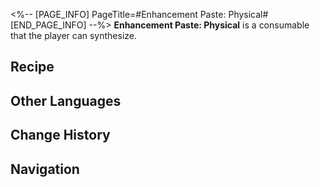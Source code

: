 <%-- [PAGE_INFO]
PageTitle=#Enhancement Paste: Physical#
[END_PAGE_INFO] --%>
{{Consumable Infobox
|id          = 402009
|image       = Item Enhancement Paste- Physical.png
|type        = Attack Consumables
|rarity      = 3
|effect      = Upon use, increases Physical DMG of all allies by 24% for the next battle.
|description = A cream made from a mixture of Path materials and other things.<br />Apply it to the right weapon to boost combat effectiveness.
|effectType  = 
|effectType2 = 
|effectType3 = 
|recipe      = {{cx|Source missing}}
|source1     = [[Omni-Synthesizer]]
|source2     = 
|source3     = 
}}
{{Description|''"Half the effort, double the result."''}}
'''Enhancement Paste: Physical''' is a consumable that the player can synthesize.

==Recipe==
{{Recipe
|type                               = Synthesis
|group                              = Consumable
|Metal                              = 5
|Meteoric Alloy                     = 2
|Preservation Construction Material = 2
|sort                               = Metal;Meteoric Alloy;Preservation Construction Material
}}

==Other Languages==
{{Other Languages
|en   = Enhancement Paste: Physical
|zhs  = 强化膏：物理
|zht  = 強化膏：物理
|ja   = 強化軟膏：物理
|ko   = 강화 연고: 물리
|es   = Crema potenciadora: Físico
|fr   = Pâte de renforcement physique
|ru   = Паста физического усиления
|th   = Enhancement Paste: Physical
|vi   = Kem Cường Hóa: Vật Lý
|de   = Verbesserungspaste: Physisch
|id   = Enhancement Paste: Physical
|pt   = Pasta de Aprimoramento: Físico
}}

==Change History==
{{Change History|1.0}}

==Navigation==
{{Consumable Navbox}}